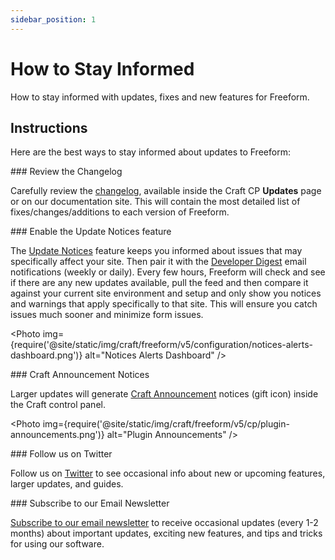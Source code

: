 ```yaml
---
sidebar_position: 1
---
```



# How to Stay Informed

How to stay informed with updates, fixes and new features for Freeform.

## Instructions

Here are the best ways to stay informed about updates to Freeform:

<VerticalStepWrapper>
<StepMarkdown>
### Review the Changelog

Carefully review the [changelog](../../setup/changelog.mdx), available inside the Craft CP **Updates** page or on our documentation site. This will contain the most detailed list of fixes/changes/additions to each version of Freeform.

</StepMarkdown>
<StepMarkdown>
### Enable the Update Notices feature

The [Update Notices](../../configuration/notices-alerts.mdx) feature keeps you informed about issues that may specifically affect your site. Then pair it with the [Developer Digest](../../configuration/notices-alerts.mdx) email notifications (weekly or daily). Every few hours, Freeform will check and see if there are any new updates available, pull the feed and then compare it against your current site environment and setup and only show you notices and warnings that apply specifically to that site. This will ensure you catch issues much sooner and minimize form issues.

<Photo
  img={require('@site/static/img/craft/freeform/v5/configuration/notices-alerts-dashboard.png')}
  alt="Notices Alerts Dashboard"
/>

</StepMarkdown>
<StepMarkdown>
### Craft Announcement Notices

Larger updates will generate [Craft Announcement](../../configuration/notices-alerts.mdx#update-notices-announcements) notices (gift icon) inside the Craft control panel.

<Photo
  img={require('@site/static/img/craft/freeform/v5/cp/plugin-announcements.png')}
  alt="Plugin Announcements"
/>

</StepMarkdown>
<StepMarkdown>
### Follow us on Twitter

Follow us on [Twitter](https://twitter.com/solspace) to see occasional info about new or upcoming features, larger updates, and guides.

</StepMarkdown>
<StepMarkdown>
### Subscribe to our Email Newsletter

[Subscribe to our email newsletter](https://email.solspace.com/h/r/68FF16F7F30A55692540EF23F30FEDED) to receive occasional updates (every 1-2 months) about important updates, exciting new features, and tips and tricks for using our software.

</StepMarkdown>

</VerticalStepWrapper>
